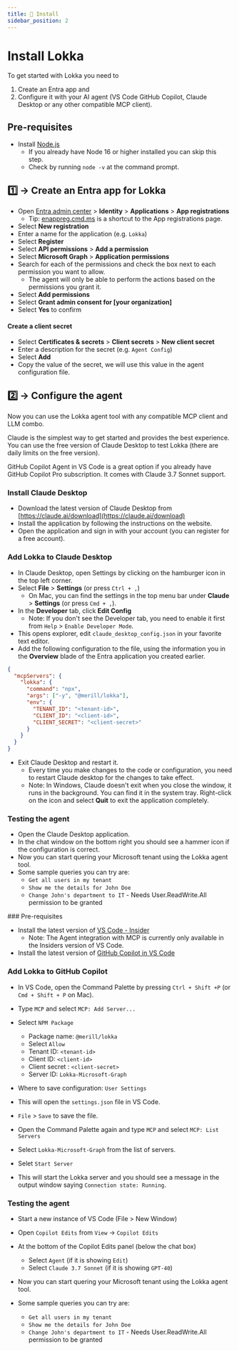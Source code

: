 ```yaml
---
title: 🚀 Install
sidebar_position: 2
---
```


# Install Lokka

To get started with Lokka you need to

1. Create an Entra app and 
1. Configure it with your AI agent (VS Code GitHub Copilot, Claude Desktop or any other compatible MCP client).

## Pre-requisites

- Install [Node.js](https://nodejs.org/en/download/)
  - If you already have Node 16 or higher installed you can skip this step.
  - Check by running `node -v` at the command prompt.

## 1️⃣ → Create an Entra app for Lokka

- Open [Entra admin center](https://entra.microsoft.com) > **Identity** > **Applications** > **App registrations**
  - Tip: [enappreg.cmd.ms](https://enappreg.cmd.ms) is a shortcut to the App registrations page.
- Select **New registration**
- Enter a name for the application (e.g. `Lokka`)
- Select **Register**
- Select **API permissions** > **Add a permission**
- Select **Microsoft Graph** > **Application permissions**
- Search for each of the permissions and check the box next to each permission you want to allow.
  - The agent will only be able to perform the actions based on the permissions you grant it.
- Select **Add permissions**
- Select **Grant admin consent for [your organization]**
- Select **Yes** to confirm

#### Create a client secret

- Select **Certificates & secrets** > **Client secrets** > **New client secret**
- Enter a description for the secret (e.g. `Agent Config`)
- Select **Add**
- Copy the value of the secret, we will use this value in the agent configuration file.

## 2️⃣ → Configure the agent

Now you can use the Lokka agent tool with any compatible MCP client and LLM combo.

Claude is the simplest way to get started and provides the best experience. You can use the free version of Claude Desktop to test Lokka (there are daily limits on the free version).

GitHub Copilot Agent in VS Code is a great option if you already have GitHub Copilot Pro subscription. It comes with Claude 3.7 Sonnet support.

<Tabs>
  <TabItem value="claude" label="Claude" default>

### Install Claude Desktop

- Download the latest version of Claude Desktop from [https://claude.ai/download](https://claude.ai/download)
- Install the application by following the instructions on the website.
- Open the application and sign in with your account (you can register for a free account).

### Add Lokka to Claude Desktop

- In Claude Desktop, open Settings by clicking on the hamburger icon in the top left corner.
- Select **File** > **Settings** (or press `Ctrl + ,`)
  - On Mac, you can find the settings in the top menu bar under **Claude** > **Settings** (or press `Cmd + ,`).
- In the **Developer** tab, click **Edit Config**
  - Note: If you don't see the Developer tab, you need to enable it first from `Help` > `Enable Developer Mode`.
- This opens explorer, edit `claude_desktop_config.json` in your favorite text editor.
- Add the following configuration to the file, using the information you in the **Overview** blade of the Entra application you created earlier.

```json
{
  "mcpServers": {
    "lokka": {
      "command": "npx",
      "args": ["-y", "@merill/lokka"],
      "env": {
        "TENANT_ID": "<tenant-id>",
        "CLIENT_ID": "<client-id>",
        "CLIENT_SECRET": "<client-secret>"
      }
    }
  }
}
```

- Exit Claude Desktop and restart it.
  - Every time you make changes to the code or configuration, you need to restart Claude desktop for the changes to take effect.
  - Note: In Windows, Claude doesn't exit when you close the window, it runs in the background. You can find it in the system tray. Right-click on the icon and select **Quit** to exit the application completely.

### Testing the agent

- Open the Claude Desktop application.
- In the chat window on the bottom right you should see a hammer icon if the configuration is correct.
- Now you can start quering your Microsoft tenant using the Lokka agent tool.
- Some sample queries you can try are:
  - `Get all users in my tenant`
  - `Show me the details for John Doe`
  - `Change John's department to IT` - Needs User.ReadWrite.All permission to be granted

</TabItem>
  <TabItem value="vscode" label="VS Code">
### Pre-requisites

- Install the latest version of [VS Code - Insider](https://code.visualstudio.com/insiders/)
  - Note: The Agent integration with MCP is currently only available in the Insiders version of VS Code.
- Install the latest version of [GitHub Copilot in VS Code](https://code.visualstudio.com/docs/copilot/setup)

### Add Lokka to GitHub Copilot

- In VS Code, open the Command Palette by pressing `Ctrl + Shift +P` (or `Cmd + Shift + P` on Mac).
- Type `MCP` and select `MCP: Add Server...`
- Select `NPM Package`
  - Package name: `@merill/lokka`
  - Select `Allow`
  - Tenant ID: `<tenant-id>`
  - Client ID: `<client-id>`
  - Client secret : `<client-secret>`
  - Server ID: `Lokka-Microsoft-Graph`
- Where to save configuration: `User Settings`
- This will open the `settings.json` file in VS Code.
- `File` > `Save` to save the file.

- Open the Command Palette again and type `MCP` and select `MCP: List Servers`
- Select `Lokka-Microsoft-Graph` from the list of servers.
- Selet `Start Server`
- This will start the Lokka server and you should see a message in the output window saying `Connection state: Running`.

### Testing the agent

- Start a new instance of VS Code (File > New Window)
- Open `Copilot Edits` from `View` → `Copilot Edits`
- At the bottom of the Copilot Edits panel (below the chat box)
  - Select `Agent` (if it is showing `Edit`)
  - Select `Claude 3.7 Sonnet` (if it is showing `GPT-40`)

- Now you can start quering your Microsoft tenant using the Lokka agent tool.
- Some sample queries you can try are:
  - `Get all users in my tenant`
  - `Show me the details for John Doe`
  - `Change John's department to IT` - Needs User.ReadWrite.All permission to be granted
</TabItem>
</Tabs>
